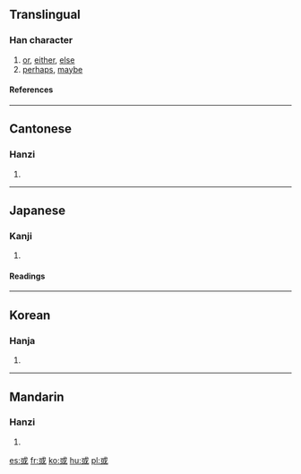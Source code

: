 ==Translingual==
{{Han stroke|[[Image:或-bw.png|thumbnail|center|600 px]]}}
===Han character===
{{Han char|rn=62|rad=戈|as=04|sn=8|four=5310<sub>0</sub>|canj=戈口一 (IRM)}}
# [[or]], [[either]], [[else]]
# [[perhaps]], [[maybe]]
====References====
{{Han ref|kx=0412.180|dkj=11563|dj=0754.170|hdz=21402.080|uh=6216|ud=25110|bh=A9CE|bd=43470}}

----
==Cantonese==
===Hanzi===
{{yue-hanzi|jyut=|y=waak6}}
# {{defn|Cantonese}}
----
==Japanese==
===Kanji===
{{ja-kanji|grade=|rs=戈04}}
# {{defn|Japanese}} 
====Readings====
{{ja-readings|on=[[わく]] (waku), [[いき]] (iki)|kun=[[ある]] (aru), [[あるいは]] (arui wa)}}
----

==Korean==
===Hanja===
{{ko-hanja|hangeul=혹|eumhun=|rv=hok|mr=hok|y=hok}}
# {{defn|Korean}}
----
==Mandarin==
===Hanzi===
{{cmn-hanzi|pin=[[huò]] (huo4), [[yù]] (yu4)|wg=huo<sup>4</sup>, yü<sup>4</sup>}}
# {{defn|Mandarin}}

[[es:或]]
[[fr:或]]
[[ko:或]]
[[hu:或]]
[[pl:或]]
